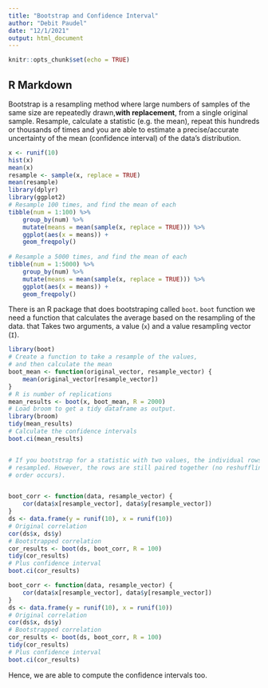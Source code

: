 ```yaml
---
title: "Bootstrap and Confidence Interval"
author: "Debit Paudel"
date: "12/1/2021"
output: html_document
---
```


```r
knitr::opts_chunk$set(echo = TRUE)
```

## R Markdown
Bootstrap is a resampling method where large numbers of samples of the same size are repeatedly drawn,**with replacement**, from a single original sample.
Resample, calculate a statistic (e.g. the mean), repeat this hundreds or thousands of times and you are able to estimate a precise/accurate uncertainty of the mean (confidence interval) of the data’s distribution.

```r
x <- runif(10)
hist(x)
mean(x)
resample <- sample(x, replace = TRUE)
mean(resample)
library(dplyr)
library(ggplot2)
# Resample 100 times, and find the mean of each
tibble(num = 1:100) %>% 
    group_by(num) %>% 
    mutate(means = mean(sample(x, replace = TRUE))) %>% 
    ggplot(aes(x = means)) +
    geom_freqpoly()
    
# Resample a 5000 times, and find the mean of each
tibble(num = 1:5000) %>% 
    group_by(num) %>% 
    mutate(means = mean(sample(x, replace = TRUE))) %>% 
    ggplot(aes(x = means)) +
    geom_freqpoly()

```
There is an R package that does bootstraping called `boot`. `boot` function we need a function that calculates the average based on the resampling of the data. that Takes two arguments, a value (`x`) and a value resampling vector (`I`).

```r
library(boot)
# Create a function to take a resample of the values, 
# and then calculate the mean
boot_mean <- function(original_vector, resample_vector) {
    mean(original_vector[resample_vector])
}
# R is number of replications
mean_results <- boot(x, boot_mean, R = 2000)
# Load broom to get a tidy dataframe as output.
library(broom)
tidy(mean_results)
# Calculate the confidence intervals
boot.ci(mean_results)


# If you bootstrap for a statistic with two values, the individual rows are
# resampled. However, the rows are still paired together (no reshuffling of the
# order occurs).


boot_corr <- function(data, resample_vector) {
    cor(data$x[resample_vector], data$y[resample_vector])
}
ds <- data.frame(y = runif(10), x = runif(10))
# Original correlation
cor(ds$x, ds$y)
# Bootstrapped correlation
cor_results <- boot(ds, boot_corr, R = 100)
tidy(cor_results)
# Plus confidence interval
boot.ci(cor_results)

boot_corr <- function(data, resample_vector) {
    cor(data$x[resample_vector], data$y[resample_vector])
}
ds <- data.frame(y = runif(10), x = runif(10))
# Original correlation
cor(ds$x, ds$y)
# Bootstrapped correlation
cor_results <- boot(ds, boot_corr, R = 100)
tidy(cor_results)
# Plus confidence interval
boot.ci(cor_results)
```
Hence, we are able to compute the confidence intervals too.


